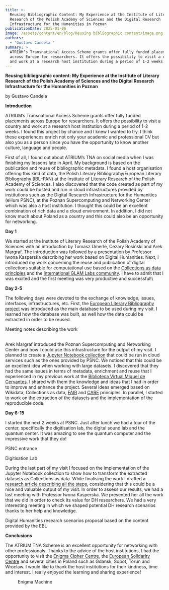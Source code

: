 ```yaml
---
title: >-
  Reusing Bibliographic Content: My Experience at the Institute of Literary
  Research of the Polish Academy of Sciences and the Digital Research
  Infrastructure for the Humanities in Poznan
publicationDate: 2025-01-06
image: /assets/content/en/blog/Reusing bibliographic content/image.png
authors:
  - 'Gustavo Candela '
summary: >
  ATRIUM’s Transnational Access Scheme grants offer fully funded placements
  across Europe for researchers. It offers the possibility to visit a country
  and work at a research host institution during a period of 1-2 weeks.
---
```

**Reusing bibliographic content: My Experience at the Institute of Literary Research of the Polish Academy of Sciences and the Digital Research Infrastructure for the Humanities in Poznan**

by Gustavo Candela 

**Introduction**

ATRIUM’s Transnational Access Scheme grants offer fully funded placements across Europe for researchers. It offers the possibility to visit a country and work at a research host institution during a period of 1-2 weeks. I found this project by chance and I knew I wanted to try. I think these experiences enrich not only your academic and professional CV but also you as a person since you have the opportunity to know another culture, language and people.

First of all, I found out about ATRIUM’s TNA on social media when I was finishing my lessons late in April. My background is based on the publication and reuse of bibliographic metadata. I found a host organisation offering this kind of data, the Polish Literary Bibliography/European Literary Bibliography (IBL–PAN) at the Institute of Literary Research of the Polish Academy of Sciences. I also discovered that the code created as part of my work could be hosted and run in cloud infrastructures provided by institutions such as the Digital Research Infrastructure for the Humanities (eHum PSNC), at the Poznan Supercomputing and Networking Center which was also a host institution. I thought this could be an excellent combination of rich data and a cloud environment. In addition, I did not know much about Poland as a country and this could also be an opportunity for networking.

<Figure src="/assets/content/en/blog/Reusing bibliographic content/screenshot-2025-01-06-at-10.18.04.png" alt="Old Polish vehicle" alignment="center">

</Figure>

<Figure src="/assets/content/en/blog/Reusing bibliographic content/screenshot-2025-01-06-at-10.18.17.png" alt="Polish tram" alignment="center">

</Figure>

**Day 1**

We started at the Institute of Literary Research of the Polish Academy of Sciences with an introduction by Tomasz Umerle, Cezary Rosiński and Arek Margraf. The introduction was followed by a presentation by Professor Iwona Kasperska describing her work based on Digital Humanities. Next, I introduced my work concerning the reuse and publication of digital collections suitable for computational use based on the [Collections as data principles](https://collectionsasdata.github.io/) and the [International GLAM Labs community](https://glamlabs.io/). I have to admit that I was excited and the first meeting was very productive and successful!\\

**Day 2-5**

The following days were devoted to the exchange of knowledge, issues, interfaces, infrastructures, etc. First, the [European Literary Bibliography project](https://literarybibliography.eu/en/) was introduced as the main database to be used during my visit. I learned how the database was built, as well how the data could be extracted in order to be reused.

<Figure src="/assets/content/en/blog/Reusing bibliographic content/screenshot-2025-01-06-at-10.18.33.png" alt="Meeting notes describing the work " alignment="stretch">

</Figure>

&#x20;                                               Meeting notes describing the work 

\
Arek Margraf introduced the Poznan Supercomputing and Networking Center and how I could use this infrastructure for the output of my visit. I planned to create a [Jupyter Notebook collection](https://gitlab.pcss.pl/dl-team/atrium/tna01/) that could be run in cloud services such as the ones provided by PSNC. We noticed that this could be an excellent idea when working with large datasets. I discovered that they had the same issues in terms of metadata, enrichment and reuse that I experienced in my previous work at the [Biblioteca Virtual Miguel de Cervantes](https://data.cervantesvirtual.com/). I shared with them the knowledge and ideas that I had in order to improve and enhance the project. Several ideas emerged based on Wikidata, Collections as data, [FAIR](https://www.go-fair.org/fair-principles/) and [CARE](https://www.gida-global.org/care) principles. In parallel, I started to work on the extraction of the datasets and the implementation of the reproducible code.

**Day 6-15**

I started the next 2 weeks at PSNC. Just after lunch we had a tour of the center, specifically the digitisation lab, the digital sound lab and the quantum center. It was amazing to see the quantum computer and the impressive work that they do!

<Figure src="/assets/content/en/blog/Reusing bibliographic content/screenshot-2025-01-06-at-10.19.03.png" alt="PSNC Entrance and Digitisation Lab" alignment="center">

</Figure>

&#x20;                                                               PSNC entrance&#x20;

<Figure src="/assets/content/en/blog/Reusing bibliographic content/screenshot-2025-01-06-at-10.19.15.png" alt="Digitisation Lab" alignment="center">

</Figure>

&#x20;                                                              Digitisation Lab

During the last part of my visit I focused on the implementation of the Jupyter Notebook collection to show how to transform the extracted datasets as Collections as data. While finalising the work I drafted a [research article describing all the steps](https://doi.org/10.5281/zenodo.14106706), considering that this could be a nice and valuable output of my visit. In order to assess our results, we had a last meeting with Professor Iwona Kasperska. We presented her all the work that we did in order to check its value for DH researchers. We had a very interesting meeting in which we shaped potential DH research scenarios thanks to her help and knowledge. 

<Figure src="/assets/content/en/blog/Reusing bibliographic content/screenshot-2025-01-06-at-10.19.31.png" alignment="center">

</Figure>

&#x20;      Digital Humanities research scenarios proposal based on the content provided by the EBL

**Conclusions**

The ATRIUM TNA Scheme is an excellent opportunity for networking with other professionals. Thanks to the advice of the host institutions, I had the opportunity to visit the [Enigma Cipher Centre](https://csenigma.pl/en/), the [European Solidarity Centre](https://ecs.gda.pl/en/) and several cities in Poland such as Gdansk, Sopot, Torun and Wroclaw. I would like to thank the host institutions for their kindness, time and interest. I really enjoyed the learning and sharing experience!

<Figure src="/assets/content/en/blog/Reusing bibliographic content/screenshot-2025-01-06-at-10.19.47.png" alignment="center">

</Figure>

<Figure src="/assets/content/en/blog/Reusing bibliographic content/screenshot-2025-01-06-at-10.20.10.png" alt="Enigma Machine" alignment="center">
  &#x20;                                                             Enigma Machine
</Figure>
